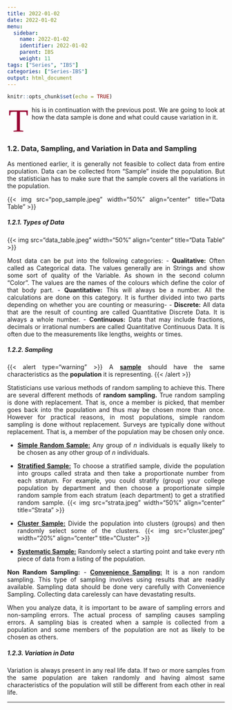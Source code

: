 ```yaml
---
title: 2022-01-02
date: 2022-01-02
menu:
  sidebar:
    name: 2022-01-02
    identifier: 2022-01-02
    parent: IBS
    weight: 11
tags: ["Series", "IBS"]
categories: ["Series-IBS"]
output: html_document
---
```


```r
knitr::opts_chunk$set(echo = TRUE)
```

<span class="firstcharacter">T</span>his is in continuation with the previous post. We are going to look at how the data sample is done and what could cause variation in it.
</br>
</p>
</br>
</p>

### 1.2. Data, Sampling, and Variation in Data and Sampling

As mentioned earlier, it is generally not feasible to collect data from entire population. Data can be collected from "Sample" inside the population. But the statistician has to make sure that the sample covers all the variations in the population.

{{< img src="pop_sample.jpeg" width="50%" align="center" title="Data Table" >}}

##### 1.2.1. Types of Data

{{< img src="data_table.jpeg" width="50%" align="center" title="Data Table" >}}

Most data can be put into the following categories:
- **Qualitative:** Often called as Categorical data. The values generally are in Strings and show some sort of quality of the Variable. As shown in the second column "Color". The values are the names of the colours which define the color of that body part.
- **Quantitative:** This will always be a number. All the calculations are done on this category. It is further divided into two parts depending on whether you are counting or measuring-
    - **Discrete:** All data that are the result of counting are called Quantitative Discrete Data. It is always a whole number.
    - **Continuous:** Data that may include fractions, decimals or irrational numbers are called Quantitative Continuous Data. It is often due to the measurements like lengths, weights or times.


##### 1.2.2. Sampling

{{< alert type="warning" >}}
A <b><u>sample</b></u> should have the same characteristics as the <b>population</b> it is representing.
{{< /alert >}}

Statisticians use various methods of random sampling to achieve this. There are several different methods of **random sampling.** True random sampling is done with replacement. That is, once a member is picked, that member goes back into the population and thus may be chosen more than once. However for practical reasons, in most populations, simple random sampling is done without replacement. Surveys are typically done without replacement. That is, a member of the population may be chosen only once.

- <u>**Simple Random Sample:**</u> Any group of _n_ individuals is equally likely to be chosen as any other group of _n_ individuals.

- <u>**Stratified Sample:**</u> To choose a stratified sample, divide the population into groups called strata and then take a proportionate number from each stratum. For example, you could stratify (group) your college population by department and then choose a proportionate simple random sample from each stratum (each department) to get a stratified random sample. 
    {{< img src="strata.jpeg" width="50%" align="center" title="Strata" >}}

- <u>**Cluster Sample:**</u> Divide the population into clusters (groups) and then randomly select some of the clusters.
    {{< img src="cluster.jpeg" width="20%" align="center" title="Cluster" >}}

- <u>**Systematic Sample:**</u> Randomly select a starting point and take every nth piece of data from a listing of the population.


**Non Random Sampling:**
- <u>**Convenience Sampling:**</u> It is a non random sampling. This type of sampling involves using results that are readily available. Sampling data should be done very carefully with Convenience Sampling. Collecting data carelessly can have devastating results.


When you analyze data, it is important to be aware of sampling errors and non-sampling errors. The actual process of sampling causes sampling errors. A sampling bias is created when a sample is collected from a population and some members of the population are not as likely to be chosen as others.


##### 1.2.3. Variation in Data

Variation is always present in any real life data. If two or more samples from the same population are taken randomly and having almost same characteristics of the population will still be different from each other in real life. 


-------------------------------------------------------------------------------------
<style>
body {
text-align: justify
}
</style>

<style>
.firstcharacter {
  color: #903;
  float: left;
  font-family: Georgia;
  font-size: 75px;
  line-height: 60px;
  padding-top: 4px;
  padding-right: 8px;
  padding-left: 3px;
}
</style>

<style>
.comment {
  color: #999999;
  float: left;
  font-size: 12px;
  font-style: italic;
}
</style>
